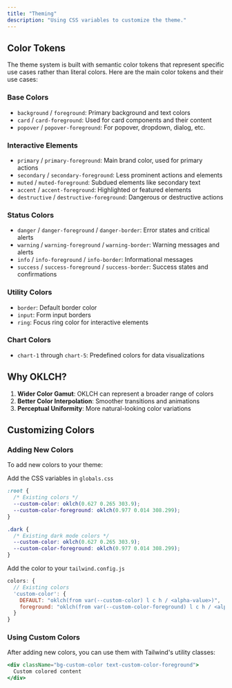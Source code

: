 ```yaml
---
title: "Theming"
description: "Using CSS variables to customize the theme."
---
```


## Color Tokens

The theme system is built with semantic color tokens that represent specific use cases rather than literal colors. Here are the main color tokens and their use cases:

### Base Colors

- `background` / `foreground`: Primary background and text colors
- `card` / `card-foreground`: Used for card components and their content
- `popover` / `popover-foreground`: For popover, dropdown, dialog, etc.

### Interactive Elements

- `primary` / `primary-foreground`: Main brand color, used for primary actions
- `secondary` / `secondary-foreground`: Less prominent actions and elements
- `muted` / `muted-foreground`: Subdued elements like secondary text
- `accent` / `accent-foreground`: Highlighted or featured elements
- `destructive` / `destructive-foreground`: Dangerous or destructive actions

### Status Colors

- `danger` / `danger-foreground` / `danger-border`: Error states and critical alerts
- `warning` / `warning-foreground` / `warning-border`: Warning messages and alerts
- `info` / `info-foreground` / `info-border`: Informational messages
- `success` / `success-foreground` / `success-border`: Success states and confirmations

### Utility Colors

- `border`: Default border color
- `input`: Form input borders
- `ring`: Focus ring color for interactive elements

### Chart Colors

- `chart-1` through `chart-5`: Predefined colors for data visualizations

## Why OKLCH?

1. **Wider Color Gamut**: OKLCH can represent a broader range of colors
2. **Better Color Interpolation**: Smoother transitions and animations
3. **Perceptual Uniformity**: More natural-looking color variations

## Customizing Colors

### Adding New Colors

To add new colors to your theme:

<Steps>

<Step>Add the CSS variables in `globals.css`</Step>

```css title="globals.css"
:root {
  /* Existing colors */
  --custom-color: oklch(0.627 0.265 303.9);
  --custom-color-foreground: oklch(0.977 0.014 308.299);
}

.dark {
  /* Existing dark mode colors */
  --custom-color: oklch(0.627 0.265 303.9);
  --custom-color-foreground: oklch(0.977 0.014 308.299);
}
```

<Step>Add the color to your `tailwind.config.js`</Step>

```js title="tailwind.config.js"
colors: {
  // Existing colors
  'custom-color': {
    DEFAULT: "oklch(from var(--custom-color) l c h / <alpha-value>)",
    foreground: "oklch(from var(--custom-color-foreground) l c h / <alpha-value>)",
  }
}
```

</Steps>

### Using Custom Colors

After adding new colors, you can use them with Tailwind's utility classes:

```jsx title="Usage"
<div className="bg-custom-color text-custom-color-foreground">
  Custom colored content
</div>
```
